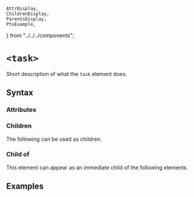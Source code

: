     AttrDisplay,
    ChildrenDisplay,
    ParentsDisplay,
    PtxExample,
} from "../../../components";

# `<task>`

Short description of what the `task` element does.

## Syntax

### Attributes

<AttrDisplay name="task" />

### Children

The following can be used as children.

<ChildrenDisplay name="task" />

### Child of

This element can appear as an immediate child of the following elements.

<ParentsDisplay name="task" />

## Examples

    